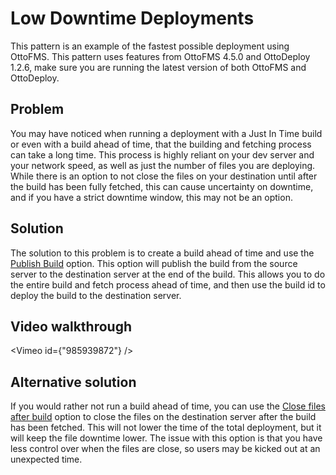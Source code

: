 
# Low Downtime Deployments

This pattern is an example of the fastest possible deployment using OttoFMS. This pattern uses features from OttoFMS 4.5.0 and OttoDeploy 1.2.6, make sure you are running the latest version of both OttoFMS and OttoDeploy.

## Problem

You may have noticed when running a deployment with a Just In Time build or even with a build ahead of time, that the building and fetching process can take a long time. This process is highly reliant on your dev server and your network speed, as well as just the number of files you are deploying. While there is an option to not close the files on your destination until after the build has been fully fetched, this can cause uncertainty on downtime, and if you have a strict downtime window, this may not be an option.

## Solution

The solution to this problem is to create a build ahead of time and use the [Publish Build](/ottodeploy-features/builds#publish-build) option. This option will publish the build from the source server to the destination server at the end of the build. This allows you to do the entire build and fetch process ahead of time, and then use the build id to deploy the build to the destination server.

## Video walkthrough

<Vimeo id={"985939872"} />

## Alternative solution

If you would rather not run a build ahead of time, you can use the [Close files after build](/ottodeploy-features/deployments/close-additional-files) option to close the files on the destination server after the build has been fetched. This will not lower the time of the total deployment, but it will keep the file downtime lower. The issue with this option is that you have less control over when the files are close, so users may be kicked out at an unexpected time.
